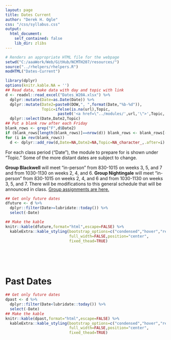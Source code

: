 ```yaml
---
layout: page
title: Dates Current
author: "Derek H. Ogle"
css: "/css/syllabus.css"
output:
  html_document:
    self_contained: false
    lib_dir: zlibs
---
```


```r
# Renders an appropriate HTML file for the webpage
setwd("C:/aaaWork/Web/GitHub/NCMTH207/resources/")
source("../rhelpers/rhelpers.R")
modHTML("Dates-Current")
```

```r
library(dplyr)
options(knitr.kable.NA = '')
## Read data, make data with day and topic with link
d <- readxl::read_excel("Dates_W20A.xlsx") %>%
  dplyr::mutate(Date=as.Date(Date)) %>%
  dplyr::mutate(Date2=paste0(DOW,", ",format(Date,"%b-%d")),
                Topic=ifelse(is.na(url),Topic,
                       paste0('<a href=\"../modules/',url,'\">',Topic,'</a>'))) %>%
  dplyr::select(Date,Date2,Topic)
## Put a blank row after each Friday
blank_rows <- grep("F",d$Date2)
if (blank_rows[length(blank_rows)]==nrow(d)) blank_rows <- blank_rows[-length(blank_rows)]
for (i in rev(blank_rows))
  d <- dplyr::add_row(d,Date=NA,Date2=NA,Topic=NA_character_,.after=i)
```

<div class="alert alert-info">
For each class period ("Date"), the module to prepare for is shown under "Topic." Some of the more distant dates are subject to change.
</div>

<div class="alert alert-warning">
**Group Blackwell** will meet "in-person" from 830-1015 on weeks 3, 5, and 7 and from 1030-1130 on weeks 2, 4, and 6. **Group Nightingale** will meet "in-person" from 830-1015 on weeks 2, 4, and 6 and from 1030-1130 on weeks 3, 5, and 7. There will be modifications to this general schedule that will be announced in class. <a href="Groups_Current.html">Group assignments are here.</a>
</div>

```r
## Get only future dates
dfuture <- d %>%
  dplyr::filter(Date>=lubridate::today()) %>%
  select(-Date)

## Make the kable
knitr::kable(dfuture,format="html",escape=FALSE) %>%
  kableExtra::kable_styling(bootstrap_options=c("condensed","hover","responsive"),
                            full_width=FALSE,position="center",
                            fixed_thead=TRUE)
```

<br>

<br>

# Past Dates

```r
## Get only future dates
dpast <- d %>%
  dplyr::filter(Date<lubridate::today()) %>%
  select(-Date)
## Make the kable
knitr::kable(dpast,format="html",escape=FALSE) %>%
  kableExtra::kable_styling(bootstrap_options=c("condensed","hover","responsive"),
                            full_width=FALSE,position="center",
                            fixed_thead=TRUE)
```

